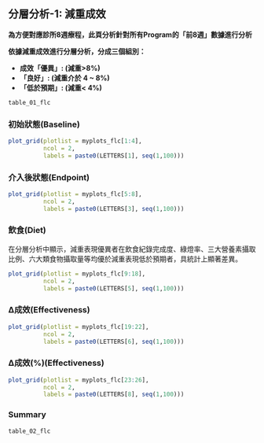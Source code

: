 ## 分層分析-1: 減重成效 {#strat_1_ob}

**為方便對應診所8週療程，此頁分析針對所有Program的「前8週」數據進行分析**

**依據減重成效進行分層分析，分成三個組別：**

-   **成效「優異」: (減重\>8%)**
-   **「良好」: (減重介於 4 \~ 8%)**
-   **「低於預期」: (減重\< 4%)**

```r
table_01_flc
```

### 初始狀態(Baseline) {#baseline_ob .unnumbered}

```r
plot_grid(plotlist = myplots_flc[1:4],
          ncol = 2,
          labels = paste0(LETTERS[1], seq(1,100)))
```

### 介入後狀態(Endpoint) {#endpoint_ob .unnumbered}

```r
plot_grid(plotlist = myplots_flc[5:8],
          ncol = 2,
          labels = paste0(LETTERS[3], seq(1,100)))
```

### 飲食(Diet) {#diet_ob .unnumbered}

在分層分析中顯示，減重表現優異者在飲食紀錄完成度、綠燈率、三大營養素攝取比例、六大類食物攝取量等均優於減重表現低於預期者，具統計上顯著差異。

```r
plot_grid(plotlist = myplots_flc[9:18],
          ncol = 2,
          labels = paste0(LETTERS[5], seq(1,100)))
```

### ∆成效(Effectiveness) {#delta_ob .unnumbered}

```r
plot_grid(plotlist = myplots_flc[19:22],
          ncol = 2,
          labels = paste0(LETTERS[6], seq(1,100)))
```

### ∆成效(%)(Effectiveness) {#delta_p_ob .unnumbered}

```r
plot_grid(plotlist = myplots_flc[23:26],
          ncol = 2,
          labels = paste0(LETTERS[8], seq(1,100)))
```

### Summary {#Summary_ob .unnumbered}

```r
table_02_flc
```
